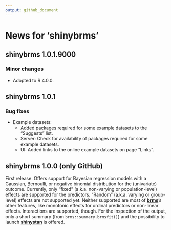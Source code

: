 ```yaml
---
output: github_document
---
```


<!-- NEWS.md is generated from NEWS.Rmd. Please edit that file -->

# News for 'shinybrms'

## shinybrms 1.0.1.9000

### Minor changes

* Adopted to R 4.0.0.

## shinybrms 1.0.1

### Bug fixes

* Example datasets:
  + Added packages required for some example datasets to the "Suggests" list.
  + Server: Check for availability of packages required for some example datasets.
  + UI: Added links to the online example datasets on page "Links".

## shinybrms 1.0.0 (only GitHub)

First release. Offers support for Bayesian regression models with a Gaussian, Bernoulli, or negative binomial distribution for the (univariate) outcome. Currently, only "fixed" (a.k.a. non-varying or population-level) effects are supported for the predictors. "Random" (a.k.a. varying or group-level) effects are not supported yet. Neither supported are most of [**brms**](https://CRAN.R-project.org/package=brms)'s other features, like monotonic effects for ordinal predictors or non-linear effects. Interactions are supported, though. For the inspection of the output, only a short summary (from `brms::summary.brmsfit()`) and the possibility to launch [**shinystan**](https://CRAN.R-project.org/package=shinystan) is offered.
